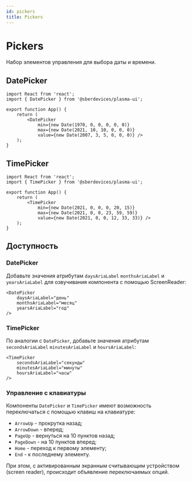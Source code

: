 ```yaml
---
id: pickers
title: Pickers
---
```



# Pickers
Набор элементов управления для выбора даты и времени.

<StorybookLink name="Pickers" />

## DatePicker
<Description name="DatePicker" />
<PropsTable name="DatePicker" />

```tsx live
import React from 'react';
import { DatePicker } from '@sberdevices/plasma-ui';

export function App() {
    return (
        <DatePicker 
            min={new Date(1970, 0, 0, 0, 0, 0)}
            max={new Date(2021, 10, 10, 0, 0, 0)} 
            value={new Date(2007, 3, 5, 0, 0, 0)} />
    );
}
```

## TimePicker
<Description name="TimePicker" />
<PropsTable name="TimePicker" />

```tsx live
import React from 'react';
import { TimePicker } from '@sberdevices/plasma-ui';

export function App() {
    return (
        <TimePicker
            min={new Date(2021, 0, 0, 0, 20, 15)}
            max={new Date(2021, 0, 0, 23, 59, 59)}
            value={new Date(2021, 0, 0, 12, 33, 33)} />
    );
}
```

## Доступность

### DatePicker
Добавьте значения атрибутам `daysAriaLabel` `monthsAriaLabel` и `yearsAriaLabel`
для озвучивания компонента с помощью ScreenReader:

```tsx
<DatePicker
    daysAriaLabel="день"
    monthsAriaLabel="месяц"
    yearsAriaLabel="год"
/>
```

### TimePicker
По аналогии с `DatePicker`, добавьте значения атрибутам `secondsAriaLabel` `minutesAriaLabel` и `hoursAriaLabel`:

```tsx
<TimePicker
    secondsAriaLabel="секунды"
    minutesAriaLabel="минуты"
    hoursAriaLabel="часы"
/>
```

### Управление с клавиатуры
Компоненты `DatePicker` и `TimePicker` имеют возможность
переключаться с помощью клавиш на клавиатуре:

* `ArrowUp` - прокрутка назад;
* `ArrowDown` - вперед;
* `PageUp` - вернуться на 10 пунктов назад;
* `PageDown` - на 10 пунктов вперед;
* `Home` - переход к первому элементу;
* `End` - к последнему элементу.

При этом, с активированным экранным считывающим устройством (screen reader),
происходит объявление переключаемых опций.
